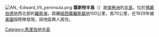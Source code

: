 {{coord|76|18|S|148|00|W|scale:2000000_source:GNIS|display=title}}
[[Image:AN_-Edward_VII_peninsula.png|thumb]]
'''蓋斯特半島'''（{{lang-en|Guest Peninsula}}）是[[南極洲|南極洲]]的[[半島|半島]]，位於[[瑪麗伯德地|瑪麗伯德地]]西北部的[[羅斯海|羅斯海]]，距離[[紐西蘭羅斯屬地|紐西蘭羅斯屬地]]100公里，長70公里，在1929年被[[美國|美國]]探險隊發現，該地區無人居住。

{{DEFAULTSORT:Guest Peninsula}}
[[Category:馬里伯地半島|Category:馬里伯地半島]]


{{MarieByrdLand-geo-stub}}